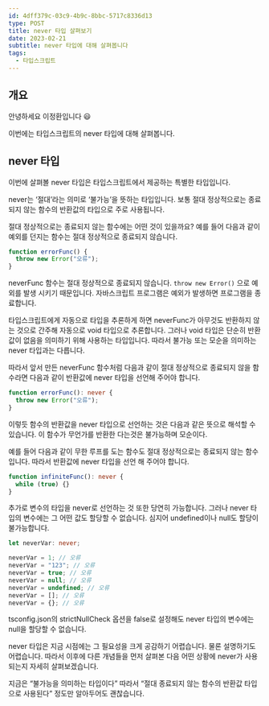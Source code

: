 ```yaml
---
id: 4dff379c-03c9-4b9c-8bbc-5717c8336d13
type: POST
title: never 타입 살펴보기
date: 2023-02-21
subtitle: never 타입에 대해 살펴봅니다
tags:
  - 타입스크립트
---
```


## 개요

안녕하세요 이정환입니다 😃

이번에는 타입스크립트의 never 타입에 대해 살펴봅니다.

## never 타입

이번에 살펴볼 never 타입은 타입스크립트에서 제공하는 특별한 타입입니다.

never는 ‘절대’라는 의미로 ‘불가능’을 뜻하는 타입입니다. 보통 절대 정상적으로는 종료되지 않는 함수의 반환값의 타입으로 주로 사용됩니다.

절대 정상적으로는 종료되지 않는 함수에는 어떤 것이 있을까요? 예를 들어 다음과 같이 예외를 던지는 함수는 절대 정상적으로 종료되지 않습니다.

```typescript
function errorFunc() {
  throw new Error("오류");
}
```

neverFunc 함수는 절대 정상적으로 종료되지 않습니다. `throw new Error()` 으로 예외를 발생 시키기 때문입니다. 자바스크립트 프로그램은 예외가 발생하면 프로그램을 종료합니다.

타입스크립트에게 자동으로 타입을 추론하게 하면 neverFunc가 아무것도 반환하지 않는 것으로 간주해 자동으로 void 타입으로 추론합니다. 그러나 void 타입은 단순히 반환값이 없음을 의미하기 위해 사용하는 타입입니다. 따라서 불가능 또는 모순을 의미하는 never 타입과는 다릅니다.

따라서 앞서 만든 neverFunc 함수처럼 다음과 같이 절대 정상적으로 종료되지 않을 함수라면 다음과 같이 반환값에 never 타입을 선언해 주어야 합니다.

```typescript
function errorFunc(): never {
  throw new Error("오류");
}
```

이렇듯 함수의 반환값을 never 타입으로 선언하는 것은 다음과 같은 뜻으로 해석할 수 있습니다. 이 함수가 무언가를 반환한 다는것은 불가능하며 모순이다.

예를 들어 다음과 같이 무한 루프를 도는 함수도 절대 정상적으로는 종료되지 않는 함수입니다. 따라서 반환값에 never 타입을 선언 해 주어야 합니다.

```typescript
function infiniteFunc(): never {
  while (true) {}
}
```

추가로 변수의 타입을 never로 선언하는 것 또한 당연히 가능합니다. 그러나 never 타입의 변수에는 그 어떤 값도 할당할 수 없습니다. 심지어 undefined이나 null도 할당이 불가능합니다.

```typescript
let neverVar: never;

neverVar = 1; // 오류
neverVar = "123"; // 오류
neverVar = true; // 오류
neverVar = null; // 오류
neverVar = undefined; // 오류
neverVar = []; // 오류
neverVar = {}; // 오류
```

tsconfig.json의 strictNullCheck 옵션을 false로 설정해도 never 타입의 변수에는 null을 할당할 수 없습니다.

never 타입은 지금 시점에는 그 필요성을 크게 공감하기 어렵습니다. 물론 설명하기도 어렵습니다. 따라서 이후에 다른 개념들을 먼저 살펴본 다음 어떤 상황에 never가 사용되는지 자세히 살펴보겠습니다.

지금은 “불가능을 의미하는 타입이다” 따라서 “절대 종료되지 않는 함수의 반환값 타입으로 사용된다” 정도만 알아두어도 괜찮습니다.

<Blank />

